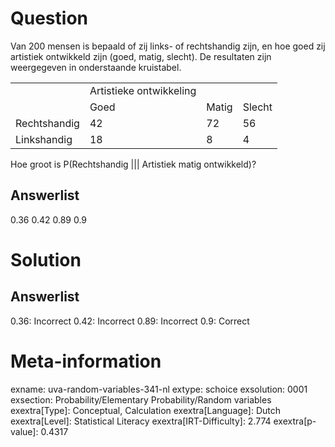 Question
========

Van 200 mensen is bepaald of zij links- of rechtshandig zijn, en hoe
goed zij artistiek ontwikkeld zijn (goed, matig, slecht). De resultaten
zijn weergegeven in onderstaande kruistabel.

  -------------- ------------------------- ------- --------
                 Artistieke ontwikkeling           
                 Goed                      Matig   Slecht
  Rechtshandig   42                        72      56
  Linkshandig    18                        8       4
  -------------- ------------------------- ------- --------

Hoe groot is P(Rechtshandig \|\|\| Artistiek matig ontwikkeld)?

Answerlist
----------

0.36
0.42
0.89
0.9

Solution
========

Answerlist
----------

0.36: Incorrect
0.42: Incorrect
0.89: Incorrect
0.9: Correct

Meta-information
================
exname: uva-random-variables-341-nl
extype: schoice
exsolution: 0001
exsection: Probability/Elementary Probability/Random variables
exextra[Type]: Conceptual, Calculation
exextra[Language]: Dutch
exextra[Level]: Statistical Literacy
exextra[IRT-Difficulty]: 2.774
exextra[p-value]: 0.4317
